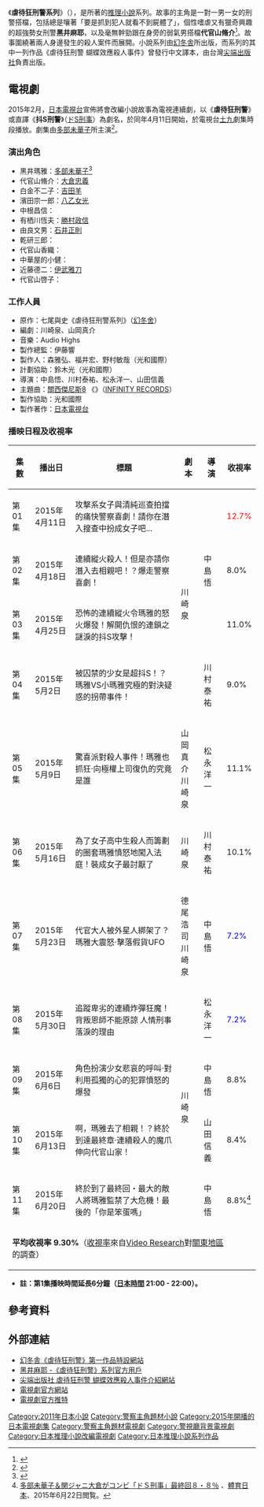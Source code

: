 {{Infobox Book 
|書名      = 虐待狂刑警系列
|圖像      = 
|圖像說明  = 
|作者      = 七尾與史
|原名      = ドS刑事シリーズ
|譯者      = 陳梵帆<br>（虐待狂刑警 蝴蝶效應殺人事件）
|插圖      = 
|封面設計  = 
|出版地    = 日本
|語言      = 日文
|系列      = 
|題材      = 
|類型      = [[推理小說|推理小說]]
|出版者    = [[幻冬舎|幻冬舎]]
|出版日期  = 
|中文版    = [[尖端出版社|尖端出版社]]
|媒介      = 
|頁數      = 
|開本      = 
|isbn      = 
|oclc      =  
|杜威十進制圖書分類法= 
|美國國會圖書館圖書分類法= 
|上一部作品= 
|下一部作品= 
|引用      = 
|被引用    = 
}}

《'''虐待狂刑警系列'''》（{{lang-ja|ドS刑事シリーズ}}），是{{link-ja|七尾與史|七尾与史}}所著的[[推理小說|推理小說]]系列。故事的主角是一對一男一女的刑警搭檔，包括總是嚷著「要是抓到犯人就看不到屍體了」，個性嗜虐又有獵奇興趣的超強勢女刑警'''黑井麻耶'''，以及毫無幹勁跟在身旁的弱氣男搭檔'''代官山脩介'''<ref>{{Cite web |url=http://www.spp.com.tw/spp2006/all/asp/search/bookfile.asp?bc=25034166 |title=虐待狂刑警 蝴蝶效應殺人事件 |access-date=2015-03-27 |archive-date=2016-03-04 |archive-url=https://web.archive.org/web/20160304195706/http://www.spp.com.tw/spp2006/all/asp/search/bookfile.asp?bc=25034166 |dead-url=no }}</ref>。故事圍繞著兩人身邊發生的殺人案件而展開。小說系列由[[幻冬舎|幻冬舎]]所出版，而系列的其中一列作品《虐待狂刑警 蝴蝶效應殺人事件》曾發行中文譯本，由台灣[[尖端出版社|尖端出版社]]負責出版。

==電視劇==
{{電視節目資訊框
| 名稱       = 虐待狂刑警
| 原名       = {{lang|ja|ドS刑事}}
| 圖片       = 
| 類型       = 推理、刑事
| 原創       = {{link-ja|七尾與史|七尾与史}}<br>《虐待狂刑警》系列
| 導演       = [[中島悟|中島悟]]<br>{{link-ja|川村泰祐|川村泰祐}}<br>{{link-ja|松永洋一|松永洋一}}<br>{{link-ja|山田信義|山田信義}}
| 編劇       = {{link-ja|川崎泉|川崎いづみ}}、{{link-ja|山岡真介|山岡真介}}
| 演出       = [[多部未華子|多部未華子]]<br>[[大倉忠義|大倉忠義]] 等
| 主題曲     = [[關西傑尼斯8|關西傑尼斯8]] 
| 片尾曲     = 
| 國家       = {{JPN}}
| 地區       = {{JPN}}
| 語言       = [[日語|日語]]
| 季數       = 
| 集數       = 
| 製片人     = {{link-ja|森雅弘|森雅弘}}<br>{{link-ja|福井宏|福井宏}}<br>{{link-ja|野村敏哉|野村敏哉}}（光和國際）
| 外景       = {{JPN}}
| 每集長     = 54分鐘
| 頻道       = [[日本電視台|日本電視台]]
| 電視網     = [[日本電視台|日本電視台]]
| 音訊制式   = [[立體聲|立體聲]]
| 開始       = 2015年4月11日
| 結束       = 2015年6月20日
| 相關劇集   = 
| 中國大陸名稱 = 
| 台灣名稱     =  
| 港澳名稱     = 
| 馬新名稱     = 
| 官方網站   = http://www.ntv.co.jp/doS/
| imdb_id    = 
| tv_com_id  = 
| 別名 = Ms. Sadistic Detective<ref>{{cite web|url=http://mdpr.jp/news/detail/1465361|title=Ms. Sadistic Detective|publisher=Nippon TV|date=|accessdate=2015-04-15|archive-date=2017-01-08|archive-url=https://web.archive.org/web/20170108094241/https://mdpr.jp/news/detail/1465361|dead-url=no}}</ref>}}

2015年2月，[[日本電視台|日本電視台]]宣佈將會改編小說故事為電視連續劇，以《'''虐待狂刑警'''》或直譯《'''抖S刑警'''》（[[虐待狂刑警系列|ドS刑事]]）為劇名，於同年4月11日開始，於電視台[[日本電視台週六連續劇|土九]]劇集時段播放。劇集由[[多部未華子|多部未華子]]所主演<ref name="smart20150206">{{Cite web| title = ドSな多部未華子が大倉忠義をいたぶる!!| publisher = Smartザテレビジョン| date = 2015-02-05| url = http://thetv.jp/news_detail/55024/| accessdate = 2015-02-06| archive-date = 2015-07-13| archive-url = https://web.archive.org/web/20150713205643/http://thetv.jp/news_detail/55024/| dead-url = no}}</ref>。

===演出角色===

* 黑井瑪雅：[[多部未華子|多部未華子]]<ref>{{cite web|url=http://mdpr.jp/news/detail/1465361|title=多部未華子、ドSな女刑事に 関ジャニ∞大倉忠義を攻める|publisher=モデルプレス|date=2015-02-05|accessdate=2015-02-10|archive-date=2017-01-08|archive-url=https://web.archive.org/web/20170108094241/https://mdpr.jp/news/detail/1465361|dead-url=no}}</ref>
* 代官山脩介：[[大倉忠義|大倉忠義]]
* 白金不二子：[[吉田羊|吉田羊]]
* 濱田宗一郎：[[八乙女光|八乙女光]]
* 中根昌信：{{link-ja|中村靖日|中村靖日}}
* 有栖川恆夫：[[勝村政信|勝村政信]]
* 由良文男：[[石井正則|石井正則]]
* 乾研三郎：{{link-ja|Mitz Mangrove|ミッツ・マングローブ}}
* 代官山香織：{{link-ja|瀨戶沙織|瀬戸さおり}}
* 中華屋的小健：{{link-ja|菅裕輔|菅裕輔}}
* 近藤德二：[[伊武雅刀|伊武雅刀]]
* 代官山啓子：{{link-ja|岸本加世子|岸本加世子}}

===工作人員===
* 原作：七尾與史《虐待狂刑警系列》（[[幻冬舍|幻冬舍]]）
* 編劇：川崎泉、山岡真介
* 音樂：Audio Highs
* 製作總監：伊藤響
* 製作人：森雅弘、福井宏、野村敏哉（光和國際）
* 計劃協助：鈴木光（光和國際）
* 導演：中島悟、川村泰祐、松永洋一、山田信義
* 主題曲：[[關西傑尼斯8|關西傑尼斯8]] 《{{lang|ja|強く 強く 強く}}》（[[J_Storm|INFINITY RECORDS]]）
* 製作協助：光和國際
* 製作著作：[[日本電視台|日本電視台]]

===播映日程及收視率===
{| class="wikitable" style="text-align:center"
|-
!集數!!播出日!!標題!!劇本!!導演!!收視率
|-
|第01集||2015年4月11日||攻撃系女子與清純巡查拍擋的痛快警察喜劇！請你在潛入搜查中扮成女子吧...<br><small>{{lang|ja|攻撃系女子とピュア巡査バディの痛快ポリス・コメディー！潜入捜査で女装しなさい...}}</small>||rowspan="4"|川崎泉||rowspan="3"|中島悟||<font color=red>12.7%
|-
|第02集||2015年4月18日||連續縱火殺人！但是亦請你潛入去相親吧！？爆走警察喜劇！<br><small>{{lang|ja|連続放火殺人！だけど合コンに潜入しなさい!?爆走ポリス・コメディ！}}</small>||{{0}}8.0%
|-
|第03集||2015年4月25日||恐怖的連續縱火令瑪雅的怒火爆發！解開仇恨的連鎖之謎淚的抖S攻擊！<br><small>{{lang|ja|恐怖の連続放火にマヤの怒り爆発！恨みの連鎖の謎を解く涙のドＳ攻撃！}}</small>||11.0%
|-
|第04集||2015年5月2日||被囚禁的少女是超抖S！？瑪雅VS小瑪雅究極的對決疑惑的拐帶事件！<br><small>{{lang|ja|囚われの少女は超ドＳ!?マヤVSリトルマヤ究極の対決疑惑の誘拐事件！}}</small>||川村泰祐||{{0}}9.0%
|-
|第05集||2015年5月9日||驚喜派對殺人事件！瑪雅也抓狂·向極權上司復仇的究竟是誰<br><small>{{lang|ja|サプライズパーティ殺人事件!マヤも逆上・横暴上司に復讐したのは誰だ}}</small>||山岡真介<br>川崎泉||松永洋一||11.1%
|-
|第06集||2015年5月16日||為了女子高中生殺人而籌劃的圈套瑪雅憤怒地闖入法庭！裝成女子最討厭了<br><small>{{lang|ja|女子高生殺人に仕組まれた罠にマヤ怒りの法廷乱入！もう女装はイヤです}}</small>||川崎泉||川村泰祐||10.1%
|-
|第07集||2015年5月23日||代官大人被外星人綁架了？瑪雅大震怒·擊落假貨UFO<br><small>{{lang|ja|代官さまがエイリアンに誘拐？マヤ大激怒・インチキＵＦＯを撃ち落とせ}}</small>||德尾浩司<br>川崎泉||中島悟||<font color=blue>{{0}}7.2%
|-
|第08集||2015年5月30日||追蹤卑劣的連續炸彈狂魔！背叛恩師不能原諒 人情刑事落淚的理由<br><small>{{lang|ja|卑劣な連続爆弾魔を追え！恩師への裏切りは許さない　人情刑事の涙の理由}}</small>||rowspan="4"|川崎泉||松永洋一||<font color=blue>{{0}}7.2%
|-
|第09集||2015年6月6日||角色扮演少女悲哀的呼叫·對利用孤獨的心的犯罪憤怒的爆發<br><small>{{lang|ja|コスプレ少女の悲しい叫び・孤独な心につけ込む犯罪に怒りのムチ炸裂！}}</small>||中島悟||{{0}}8.8%
|-
|第10集||2015年6月13日||啊，瑪雅去了相親！？終於到達最終章·連續殺人的魔爪伸向代官山家！<br><small>{{lang|ja|え、マヤがお見合い！？ついに最終章へ・連続殺人の魔の手が代官山家に！}}</small>||山田信義||{{0}}8.4%
|-
|第11集||2015年6月20日||終於到了最終回・最大的敵人將瑪雅監禁了大危機！最後的「你是笨蛋嗎」<br><small>{{lang|ja|遂に最終回・最大の敵がマヤを監禁大ピンチ！最後のバッカじゃないの}}</small>||中島悟||{{0}}8.8%<ref>[http://www.sponichi.co.jp/entertainment/news/2015/06/22/kiji/K20150622010560530.html 多部未華子＆関ジャニ大倉がコンビ「ドＳ刑事」最終回８・８％] {{Wayback|url=http://www.sponichi.co.jp/entertainment/news/2015/06/22/kiji/K20150622010560530.html |date=20210128095203 }}、[[體育日本|體育日本]]、2015年6月22日閲覧。</ref>
|-
!colspan="6"|'''平均收視率 9.30%'''（[[收視率|收視率]]來自[[Video_Research|Video Research]]對[[關東地方|關東地區]]的調查）
|}

*'''註：第1集播映時間延長6分鐘（[[日本時間|日本時間]] 21:00 - 22:00）。'''

{{電視節目的變遷
|電視台=[[日本電視台|日本電視台]]
|播放檔次=[[日本電視台週六連續劇|日本電視台週六連續劇]]
|節目名稱=虐待狂刑警 <br />（2015年4月11日－2015年6月20日）
|上一節目=[[學校的階梯_(電視劇)|學校的階梯]]<br />（2015年1月10日－2015年3月14日）
|下一節目=[[根性青蛙|根性青蛙]]<br />（2015年7月11日－2015年9月19日）
}}

{{日本電視台週六連續劇}}
{{DEFAULTSORT:Do S Deka}}

==參考資料==
{{reflist}}

== 外部連結 ==
* [http://webmagazine.gentosha.co.jp/nanaoyoshi/ 幻冬舎《虐待狂刑警》第一作品特設網站] {{Wayback|url=http://webmagazine.gentosha.co.jp/nanaoyoshi/ |date=20150223173529 }}{{ja icon}}
* [http://twitter.com/mayakuroi 黑井麻耶 -《虐待狂刑警》系列官方用戶] {{Wayback|url=http://twitter.com/mayakuroi |date=20161124030914 }}{{ja icon}}
* [http://www.spp.com.tw/spp2006/all/asp/search/bookfile.asp?bc=25034166 尖端出版社 虐待狂刑警 蝴蝶效應殺人事件介紹網站] {{Wayback|url=http://www.spp.com.tw/spp2006/all/asp/search/bookfile.asp?bc=25034166 |date=20160304195706 }}
* [http://www.ntv.co.jp/doS/ 電視劇官方網站] {{Wayback|url=http://www.ntv.co.jp/doS/ |date=20201128091258 }}{{ja icon}}
* [http://twitter.com/Do_S_Deka 電視劇官方推特] {{Wayback|url=http://twitter.com/Do_S_Deka |date=20200522231513 }}{{ja icon}}

[[Category:2011年日本小說|Category:2011年日本小說]]
[[Category:警察主角題材小說|Category:警察主角題材小說]]
[[Category:2015年開播的日本電視劇集|Category:2015年開播的日本電視劇集]]
[[Category:警察主角題材電視劇|Category:警察主角題材電視劇]]
[[Category:警視廳背景電視劇|Category:警視廳背景電視劇]]
[[Category:日本推理小說改編電視劇|Category:日本推理小說改編電視劇]]
[[Category:日本推理小說系列作品|Category:日本推理小說系列作品]]